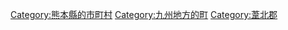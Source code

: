 {{Commonscat|Ashikita, Kumamoto}}
{{Catmore}}

{{DEFAULTSORT:Ashikita}}
[[Category:熊本縣的市町村|Category:熊本縣的市町村]]
[[Category:九州地方的町|Category:九州地方的町]]
[[Category:葦北郡|Category:葦北郡]]